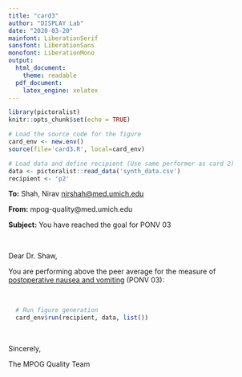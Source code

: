 ```yaml
---
title: "card3"
author: "DISPLAY Lab"
date: "2020-03-20"
mainfont: LiberationSerif
sansfont: LiberationSans
monofont: LiberationMono
output: 
  html_document:
    theme: readable
  pdf_document:
    latex_engine: xelatex
---
```


```r
library(pictoralist)
knitr::opts_chunk$set(echo = TRUE)

# Load the source code for the figure
card_env <- new.env()
source(file='card3.R', local=card_env)

# Load data and define recipient (Use same performer as card 2)
data <- pictoralist::read_data('synth_data.csv')
recipient <- 'p2'
```

**To:** Shah, Nirav <nirshah@med.umich.edu>

**From:** mpog-quality@med.umich.edu

**Subject:** You have reached the goal for PONV 03

\  
\  

Dear Dr. Shaw,

You are performing above the peer average for the measure of [postoperative nausea and vomiting](https://mpog.org/files/quality/measures/ponv-03_spec.pdf) (PONV 03):

\ 

```r
  # Run figure generation
  card_env$run(recipient, data, list())
```

\  

Sincerely,

The MPOG Quality Team
